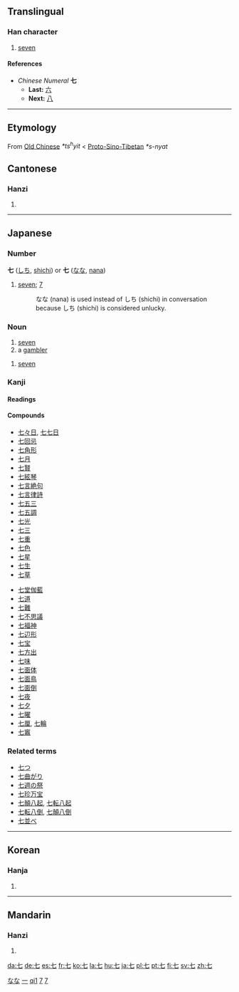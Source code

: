 {{see|柒}}<!-- may be replaced by zh-forms -->

==Translingual==
{{Han stroke|[[Image:Stroke order of Japanese Kanji 七.png]]  The top-most horizontal stroke is done, from left to right.  The vertical line and bottom-most horizontal line are done as one stroke, from top-left to bottom-right. }}
===Han character===
{{Han char|rad=一|as=01|sn=2|four=4071<sub>0</sub>|canj=十山 (JU)}}
# [[seven]]
====References====
{{Han ref|kx=0075.070|dkj=00006|hdz=10003.030|uh=4E03|ud=19971|bh=A443|bd=42051}}


*''Chinese Numeral'' '''七'''
**'''Last:''' [[六]]
**'''Next:''' [[八]]
----
== Etymology ==

From [[Old Chinese]] ''*ts<sup>h</sup>yit'' < [[Proto-Sino-Tibetan]] ''*s-nyat''

==Cantonese==
===Hanzi===
{{yue-hanzi|jyut=|y=chat1}}
# {{defn|Cantonese}}
----
== Japanese ==
[[Category:1000 Japanese basic words|なな]]
===Number===
'''七''' ([[しち]], [[shichi]]) or '''七''' ([[なな]], [[nana]])
#[[seven]]; [[7]]
#:なな (nana) is used instead of しち (shichi) in conversation because しち (shichi) is considered unlucky.
=== Noun===
{{ja-noun|k|hira=なな|rom=nana}}
#[[seven]]
#a [[gambler]]
{{ja-noun|k|hira=しち|rom=shichi}}
#[[seven]]
===Kanji===
{{ja-kanji|grade=1|rs=一01}}
====Readings====
{{ja-readings|on=[[しち]] ([[shichi]]), [[しつ]] ([[shitsu]])|kun=[[なな]] ([[nana]]), [[ななつ]] ([[nanatsu]]), [[ななたび]] ([[nanatabi]])}}
====Compounds====
{{top2}}
*[[七々日]], [[七七日]]
*[[七回忌]]
*[[七角形]]
*[[七月]]
*[[七賢]]
*[[七絃琴]]
*[[七言絶句]]
*[[七言律詩]]
*[[七五三]]
*[[七五調]]
*[[七光]]
*[[七三]]
*[[七重]]
*[[七色]]
*[[七星]]
*[[七生]]
*[[七草]]
{{mid2}}
*[[七堂伽藍]]
*[[七道]]
*[[七難]]
*[[七不思議]]
*[[七福神]]
*[[七辺形]]
*[[七宝]]
*[[七方出]]
*[[七味]]
*[[七面体]]
*[[七面鳥]]
*[[七面倒]]
*[[七夜]]
*[[七夕]]
*[[七曜]]
*[[七厘]], [[七輪]]
*[[七竈]]
{{bottom}}


===Related terms===
*[[七つ]]
*[[七曲がり]]
*[[七週の祭]]
*[[七珍万宝]]
*[[七顛八起]], [[七転八起]]
*[[七転八倒]], [[七顛八倒]]
*[[七並べ]]
----
==Korean==
===Hanja===
{{ko-hanja|hangeul=[[칠]] (chil)|eumhun=[[일곱]] [[칠]] (ilgop chil) (/irkop/ < Middle Korean /nirkop/ < Middle Korean /nirkup/)|rv=chil|mr=ch'il|y=chil}}
# {{defn|Korean}}





[[Category:zh-tw:Numbers|一]]
[[Category:zh-cn:Numbers|qi1]]
[[Category:Japanese numbers|7]]


[[Category:Korean numbers|7]]
----
==Mandarin==
===Hanzi===
{{cmn-hanzi|pin=''qī ( qi1 )'', [[shǎng]] ([[shang3]])|wg=ch'i<sup>1</sup>, shang<sup>3</sup>}}
# {{defn|Mandarin}}

[[da:七]]
[[de:七]]
[[es:七]]
[[fr:七]]
[[ko:七]]
[[la:七]]
[[hu:七]]
[[ja:七]]
[[pl:七]]
[[pt:七]]
[[fi:七]]
[[sv:七]]
[[zh:七]]